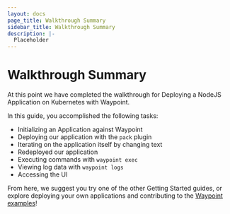 ```yaml
---
layout: docs
page_title: Walkthrough Summary
sidebar_title: Walkthrough Summary
description: |-
  Placeholder
---
```


# Walkthrough Summary

At this point we have completed the walkthrough for Deploying a NodeJS Application on Kubernetes with Waypoint.

In this guide, you accomplished the following tasks:

- Initializing an Application against Waypoint
- Deploying our application with the `pack` plugin
- Iterating on the application itself by changing text
- Redeployed our application
- Executing commands with `waypoint exec`
- Viewing log data with `waypoint logs`
- Accessing the UI

From here, we suggest you try one of the other Getting Started guides, or explore deploying
your own applications and contributing to the [Waypoint examples](https://github.com/hashicorp/waypoint-examples)!

